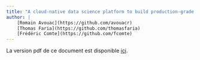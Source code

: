 ```yaml
---
title: "A cloud-native data science platform to build production-grade machine learning systems"
author: |
    [Romain Avouac](https://github.com/avouacr)
    [Thomas Faria](https://github.com/thomasfaria)
    [Frédéric Comte](https://github.com/fcomte)
---
```



::: {.content-visible when-format="html"}

La version pdf de ce document est disponible [ici](https://thomasfaria.github.io/retex-innovation-insee/authorsample.pdf).

:::

